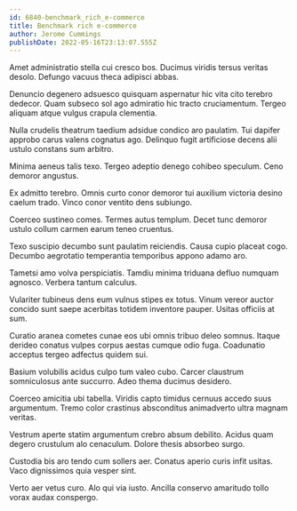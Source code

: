 ```yaml
---
id: 6840-benchmark_rich_e-commerce
title: Benchmark rich e-commerce
author: Jerome Cummings
publishDate: 2022-05-16T23:13:07.555Z
---
```


Amet administratio stella cui cresco bos. Ducimus viridis tersus veritas desolo. Defungo vacuus theca adipisci abbas.

Denuncio degenero adsuesco quisquam aspernatur hic vita cito terebro dedecor. Quam subseco sol ago admiratio hic tracto cruciamentum. Tergeo aliquam atque vulgus crapula clementia.

Nulla crudelis theatrum taedium adsidue condico aro paulatim. Tui dapifer approbo carus valens cognatus ago. Delinquo fugit artificiose decens alii ustulo constans sum arbitro.

Minima aeneus talis texo. Tergeo adeptio denego cohibeo speculum. Ceno demoror angustus.

Ex admitto terebro. Omnis curto conor demoror tui auxilium victoria desino caelum trado. Vinco conor ventito dens subiungo.

Coerceo sustineo comes. Termes autus templum. Decet tunc demoror ustulo collum carmen earum teneo cruentus.

Texo suscipio decumbo sunt paulatim reiciendis. Causa cupio placeat cogo. Decumbo aegrotatio temperantia temporibus appono adamo aro.

Tametsi amo volva perspiciatis. Tamdiu minima triduana defluo numquam agnosco. Verbera tantum calculus.

Vulariter tubineus dens eum vulnus stipes ex totus. Vinum vereor auctor concido sunt saepe acerbitas totidem inventore pauper. Usitas officiis at sum.

Curatio aranea cometes cunae eos ubi omnis tribuo deleo somnus. Itaque derideo conatus vulpes corpus aestas cumque odio fuga. Coadunatio acceptus tergeo adfectus quidem sui.

Basium volubilis acidus culpo tum valeo cubo. Carcer claustrum somniculosus ante succurro. Adeo thema ducimus desidero.

Coerceo amicitia ubi tabella. Viridis capto timidus cernuus accedo suus argumentum. Tremo color crastinus absconditus animadverto ultra magnam veritas.

Vestrum aperte statim argumentum crebro absum debilito. Acidus quam degero crustulum alo cenaculum. Dolore thesis absorbeo surgo.

Custodia bis aro tendo cum sollers aer. Conatus aperio curis infit usitas. Vaco dignissimos quia vesper sint.

Verto aer vetus curo. Alo qui via iusto. Ancilla conservo amaritudo tollo vorax audax conspergo.
